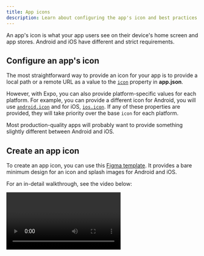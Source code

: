 ```yaml
---
title: App icons
description: Learn about configuring the app's icon and best practices for Android and iOS.
---
```



An app's icon is what your app users see on their device's home screen and app stores. Android and iOS have different and strict requirements.

## Configure an app's icon

The most straightforward way to provide an icon for your app is to provide a local path or a remote URL as a value to the [`icon`](/versions/latest/config/app/#icon) property in **app.json**.

However, with Expo, you can also provide platform-specific values for each platform. For example, you can provide a different icon for Android, you will use [`android.icon`](/versions/latest/config/app/#icon-3) and for iOS, [`ios.icon`](/versions/latest/config/app/#icon-2). If any of these properties are provided, they will take priority over the base `icon` for each platform.

Most production-quality apps will probably want to provide something slightly different between Android and iOS.

## Create an app icon

To create an app icon, you can use this [Figma template](https://www.figma.com/community/file/1155362909441341285). It provides a bare minimum design for an icon and splash images for Android and iOS.

For an in-detail walkthrough, see the video below:

<Video url="https://youtu.be/QSNkU7v0MPc" />

## Customization and best practices

### Android

Further customization of the Android icon is possible using the [`android.adaptiveIcon`](/versions/latest/config/app/#adaptiveicon) property, which will override both of the previously mentioned settings.

The Android Adaptive Icon is formed from two separate layers &mdash; a foreground image and a background color or image. This allows the OS to mask the icon into different shapes and also supports visual effects. For Android 13 and later, the OS supports a themed app icon that uses a wallpaper and theme to determine the color set by the device's theme.

The design you provide should follow the [Android Adaptive Icon Guidelines](https://developer.android.com/guide/practices/ui_guidelines/icon_design_adaptive) for launcher icons. You should also:

- Use **.png** files.
- Use the `android.adaptiveIcon.foregroundImage` property to specify the path to your foreground image.
- Use the `android.adaptiveIcon.monochromeImage` property to specify the path to your monochrome image.
- The default background color is white; to specify a different background color, use the `android.adaptiveIcon.backgroundColor` property. You can instead specify a background image using the `android.adaptiveIcon.backgroundImage` property. Make sure that it has the same dimensions as your foreground image.

You may also want to provide a separate icon for older Android devices that do not support Adaptive Icons. You can do so with the `android.icon` property. This single icon would be a combination of your foreground and background layers.

> You may still want to follow some of the [Apple best practices](https://developer.apple.com/design/human-interface-guidelines/app-icons/#Best-practices) to ensure your icon looks professional, such as testing your icon on different wallpapers and avoiding text beside your product's wordmark. Provide something that's at least 512x512 pixels. Since you already need 1024x1024 for iOS.

### iOS

For iOS, you app's icon should follow the [Apple Human Interface Guidelines](https://developer.apple.com/design/human-interface-guidelines/app-icons/). You should also:

- Use a **.png** file.
- 1024x1024 is a good size. If you have an Expo managed project, [EAS Build](/build/setup) will generate the other sizes for you. If you have a bare workflow project, you should generate the icons on your own. The largest size EAS Build generates is 1024x1024.
- The icon must be exactly square. For example, a 1023x1024 icon is not valid.
- Make sure the icon fills the whole square, with no rounded corners or other transparent pixels. The operating system will mask your icon when appropriate.

## Next step

<BoxLink
  title="Safe areas"
  description="Learn more about creating a safe area is a great way to ensure that your app's content is appropriately positioned around notches, status bars, home indicators, and other device and operating system interface elements."
  href="/develop/user-interface/safe-areas"
/>
